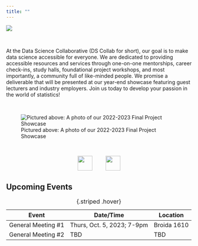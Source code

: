 ```yaml
---
title: ""
---
```


:::{.column-page}
![](Images/Logos_Icons/banner.png)
:::


<!--- old description
Welcome to the official website of the Statistics and Data Science Workshop, hosted at the University of California, Santa Barbara! Here, you can find out more about the series, as well as view the final projects of our current groups. Please note that this is a living website- check back frequently for updates!
--->


<!-- ![](Images/Logos_Icons/banner.png){width="100%"} -->

\

:::{.fragment}
At the Data Science Collaborative (DS Collab for short), our goal is to make data science accessible for everyone. We are dedicated to providing accessible resources and services through one-on-one mentorships, career check-ins, study halls, foundational project workshops, and most importantly, a community full of like-minded people. We promise a deliverable that will be presented at our year-end showcase featuring guest lecturers and industry employers. Join us today to develop your passion in the world of statistics!
:::

<br>

![Pictured above: A photo of our 2022-2023 Final Project Showcase](Images/Project_Showcase/2023/GroupPhoto.png)

<!-- <img src="Images/Project_Showcase/2023/GroupPhoto.png" style="width:100%"> -->

<br>

<p style = "text-align: center">
  <a href = "https://www.instagram.com/ucsbsdscollab/" target = "_blank"><img src = "Images/Logos_Icons/instagram.png" width = 40></a> \ \ \ \ \ \ \ \ <a href = "https://discord.gg/9ysWd3gj" target = "_blank"><img src = "Images/Logos_Icons/discord.png" width = 40></a>
</p>

## Upcoming Events

| Event  | Date/Time  | Location |
|--------|------------|----------|
| General Meeting \#1 | Thurs, Oct. 5, 2023; 7-9pm | Broida 1610 |
| General Meeting \#2 | TBD | TBD |


: {.striped .hover}


<!-- <h2><font face="Helvetica"><b>Upcoming Events</b></font></h2> -->
<!-- <table> -->
<!--   <tr> -->
<!--     <td width=40%><font face="Helvetica"><h4><b>Date</b></h4></font></td> -->
<!--     <td><font face="Helvetica"><h4><b>Event</b></h4></font></td> -->
<!--   </tr> -->
<!--   <tr> -->
<!--     <td width=40%><font face="Helvetica">10/05/2023</td> -->
<!--     <td><font face="Helvetica">GM #1 @ Broida 1610</td> -->
<!--   </tr> -->
<!-- </table> -->